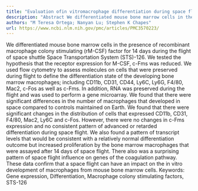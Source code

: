 ```yaml
---
title: "Evaluation ofin vitromacrophage differentiation during space flight"
description: "Abstract We differentiated mouse bone marrow cells in the presence of recombinant macrophage colony stimulating (rM-CSF) factor for 14 days during the flight of space shuttle Space Transportation Syst..."
authors: "M Teresa Ortega; Nanyan Lu; Stephen K Chapes"
url: https://www.ncbi.nlm.nih.gov/pmc/articles/PMC3570223/
---
```


We differentiated mouse bone marrow cells in the presence of recombinant macrophage colony stimulating (rM-CSF) factor for 14 days during the flight of space shuttle Space Transportation System (STS)-126. We tested the hypothesis that the receptor expression for M-CSF, c-Fms was reduced. We used flow cytometry to assess molecules on cells that were preserved during flight to define the differentiation state of the developing bone marrow macrophages; including CD11b, CD31, CD44, Ly6C, Ly6G, F4/80, Mac2, c-Fos as well as c-Fms. In addition, RNA was preserved during the flight and was used to perform a gene microarray. We found that there were significant differences in the number of macrophages that developed in space compared to controls maintained on Earth. We found that there were significant changes in the distribution of cells that expressed CD11b, CD31, F4/80, Mac2, Ly6C and c-Fos. However, there were no changes in c-Fms expression and no consistent pattern of advanced or retarded differentiation during space flight. We also found a pattern of transcript levels that would be consistent with a relatively normal differentiation outcome but increased proliferation by the bone marrow macrophages that were assayed after 14 days of space flight. There also was a surprising pattern of space flight influence on genes of the coagulation pathway. These data confirm that a space flight can have an impact on the in vitro development of macrophages from mouse bone marrow cells. Keywords: Gene expression, Differentiation, Macrophage colony stimulating factors, STS-126
